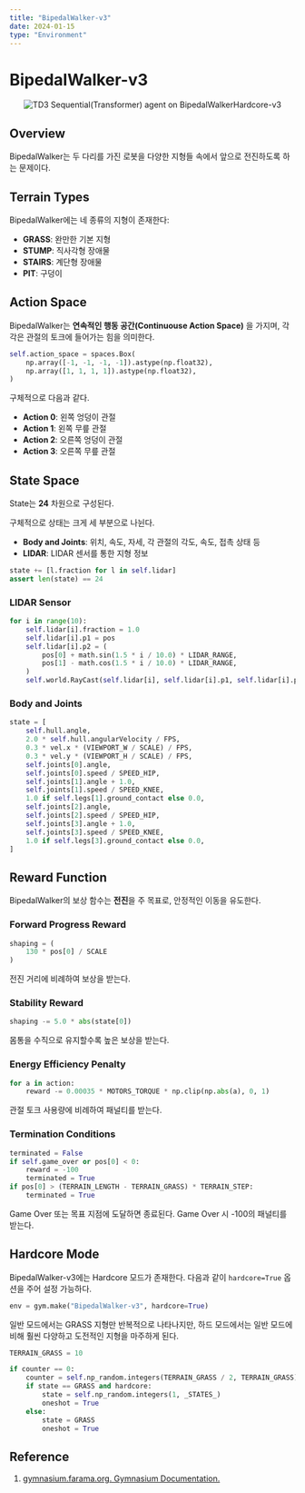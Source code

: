 ```yaml
---
title: "BipedalWalker-v3"
date: 2024-01-15
type: "Environment"
---
```


# BipedalWalker-v3

<div align="center">
  <img src="/experiments/bipedal/td3/demo.gif" alt="TD3 Sequential(Transformer) agent on BipedalWalkerHardcore-v3" />
</div>

## Overview
BipedalWalker는 두 다리를 가진 로봇을 다양한 지형들 속에서 앞으로 전진하도록 하는 문제이다.

## Terrain Types
BipedalWalker에는 네 종류의 지형이 존재한다:

- **GRASS**: 완만한 기본 지형
- **STUMP**: 직사각형 장애물
- **STAIRS**: 계단형 장애물  
- **PIT**: 구덩이

## Action Space

BipedalWalker는 **연속적인 행동 공간(Continuouse Action Space)** 을 가지며, 각각은 관절의 토크에 들어가는 힘을 의미한다.

```python
self.action_space = spaces.Box(
    np.array([-1, -1, -1, -1]).astype(np.float32),
    np.array([1, 1, 1, 1]).astype(np.float32),
)
```

구체적으로 다음과 같다.

- **Action 0**: 왼쪽 엉덩이 관절
- **Action 1**: 왼쪽 무릎 관절
- **Action 2**: 오른쪽 엉덩이 관절
- **Action 3**: 오른쪽 무릎 관절

## State Space

State는 **24** 차원으로 구성된다.

구체적으로 상태는 크게 세 부분으로 나뉜다.

- **Body and Joints**: 위치, 속도, 자세, 각 관절의 각도, 속도, 접촉 상태 등
- **LIDAR**: LIDAR 센서를 통한 지형 정보

```python
state += [l.fraction for l in self.lidar]
assert len(state) == 24
```

### LIDAR Sensor

```python
for i in range(10):
    self.lidar[i].fraction = 1.0
    self.lidar[i].p1 = pos
    self.lidar[i].p2 = (
        pos[0] + math.sin(1.5 * i / 10.0) * LIDAR_RANGE,
        pos[1] - math.cos(1.5 * i / 10.0) * LIDAR_RANGE,
    )
    self.world.RayCast(self.lidar[i], self.lidar[i].p1, self.lidar[i].p2)
```

### Body and Joints

```python
state = [
    self.hull.angle,
    2.0 * self.hull.angularVelocity / FPS,
    0.3 * vel.x * (VIEWPORT_W / SCALE) / FPS,
    0.3 * vel.y * (VIEWPORT_H / SCALE) / FPS,
    self.joints[0].angle,
    self.joints[0].speed / SPEED_HIP,
    self.joints[1].angle + 1.0,
    self.joints[1].speed / SPEED_KNEE,
    1.0 if self.legs[1].ground_contact else 0.0,
    self.joints[2].angle,
    self.joints[2].speed / SPEED_HIP,
    self.joints[3].angle + 1.0,
    self.joints[3].speed / SPEED_KNEE,
    1.0 if self.legs[3].ground_contact else 0.0,
]
```

## Reward Function

BipedalWalker의 보상 함수는 **전진**을 주 목표로, 안정적인 이동을 유도한다.

### Forward Progress Reward

```python
shaping = (
    130 * pos[0] / SCALE
)
```

전진 거리에 비례하여 보상을 받는다.

### Stability Reward

```python
shaping -= 5.0 * abs(state[0])
```

몸통을 수직으로 유지할수록 높은 보상을 받는다.

### Energy Efficiency Penalty

```python
for a in action:
    reward -= 0.00035 * MOTORS_TORQUE * np.clip(np.abs(a), 0, 1)
```

관절 토크 사용량에 비례하여 패널티를 받는다.

### Termination Conditions

```python
terminated = False
if self.game_over or pos[0] < 0:
    reward = -100
    terminated = True
if pos[0] > (TERRAIN_LENGTH - TERRAIN_GRASS) * TERRAIN_STEP:
    terminated = True
```

Game Over 또는 목표 지점에 도달하면 종료된다. Game Over 시 -100의 패널티를 받는다.

## Hardcore Mode

BipedalWalker-v3에는 Hardcore 모드가 존재한다. 다음과 같이 `hardcore=True` 옵션을 주어 설정 가능하다.

```python
env = gym.make("BipedalWalker-v3", hardcore=True)
```

일반 모드에서는 GRASS 지형만 반복적으로 나타나지만, 하드 모드에서는 일반 모드에 비해 훨씬 다양하고 도전적인 지형을 마주하게 된다.

```python
TERRAIN_GRASS = 10

if counter == 0:
    counter = self.np_random.integers(TERRAIN_GRASS / 2, TERRAIN_GRASS)
    if state == GRASS and hardcore:
        state = self.np_random.integers(1, _STATES_)
        oneshot = True
    else:
        state = GRASS
        oneshot = True
```

## Reference

1. [gymnasium.farama.org. Gymnasium Documentation.](<https://gymnasium.farama.org/>)